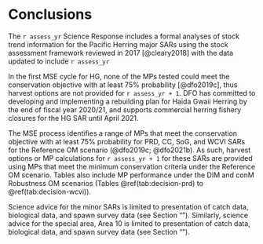# Conclusions

The `r assess_yr` Science Response includes a formal analyses of
stock trend information for the Pacific Herring major SARs
using the stock assessment framework reviewed in 2017 [@cleary2018]
with the data updated to include `r assess_yr`

In the first MSE cycle for HG,
none of the MPs tested could meet the conservation objective with
at least 75% probability [@dfo2019c],
thus harvest options are not provided for `r assess_yr + 1`.
DFO has committed to developing and implementing a rebuilding plan
for Haida Gwaii Herring by the end of fiscal year 2020/21,
and supports commercial herring fishery closures for the HG SAR until April 2021.

The MSE process identifies a range of MPs that meet the conservation objective
with at least 75% probability for PRD, CC, SoG, and WCVI SARs
for the Reference OM scenario (@dfo2019c; @dfo2021b).
As such, harvest options or MP calculations for `r assess_yr + 1` for these SARs
are provided using MPs that meet the minimum conservation criteria
under the Reference OM scenario.
Tables also include MP performance under the DIM and conM Robustness OM scenarios
(Tables \@ref(tab:decision-prd) to \@ref(tab:decision-wcvi)).

Science advice for the minor SARs is limited to
presentation of catch data, biological data, and spawn survey data 
(see Section "\nameref{sec:app-minor}").
Similarly, science advice for the special area, Area 10 is limited to
presentation of catch data, biological data, and spawn survey data 
(see Section "\nameref{sec:app-special}").
